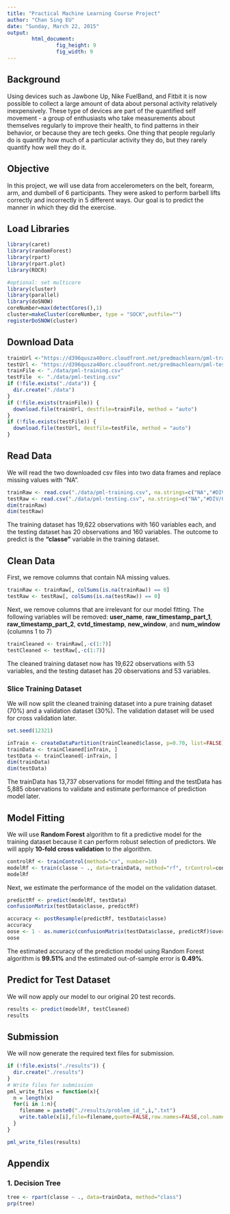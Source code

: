 ```yaml
---
title: "Practical Machine Learning Course Project"
author: "Chan Sing EU"
date: "Sunday, March 22, 2015"
output: 
        html_document:
                fig_height: 9
                fig_width: 9
---
```


## Background
Using devices such as Jawbone Up, Nike FuelBand, and Fitbit it is now possible to collect a large amount of data about personal activity relatively inexpensively. These type of devices are part of the quantified self movement - a group of enthusiasts who take measurements about themselves regularly to improve their health, to find patterns in their behavior, or because they are tech geeks. One thing that people regularly do is quantify how much of a particular activity they do, but they rarely quantify how well they do it.

## Objective
In this project, we will use data from accelerometers on the belt, forearm, arm, and dumbell of 6 participants. They were asked to perform barbell lifts correctly and incorrectly in 5 different ways. Our goal is to predict the manner in which they did the exercise. 

## Load Libraries  
```r
library(caret)
library(randomForest)
library(rpart)
library(rpart.plot)
library(ROCR)
```

```r
#optional: set multicore
library(cluster)
library(parallel)
library(doSNOW)
coreNumber=max(detectCores(),1)
cluster=makeCluster(coreNumber, type = "SOCK",outfile="")
registerDoSNOW(cluster)
```

## Download Data
```r
trainUrl <-"https://d396qusza40orc.cloudfront.net/predmachlearn/pml-training.csv"
testUrl <- "https://d396qusza40orc.cloudfront.net/predmachlearn/pml-testing.csv"
trainFile <- "./data/pml-training.csv"
testFile  <- "./data/pml-testing.csv"
if (!file.exists("./data")) {
  dir.create("./data")
}
if (!file.exists(trainFile)) {
  download.file(trainUrl, destfile=trainFile, method = "auto")
}
if (!file.exists(testFile)) {
  download.file(testUrl, destfile=testFile, method = "auto")
}
```  

## Read Data
We will read the two downloaded csv files into two data frames and replace missing values with "NA".

```r
trainRaw <- read.csv("./data/pml-training.csv", na.strings=c("NA","#DIV/0!", ""))
testRaw <- read.csv("./data/pml-testing.csv", na.strings=c("NA","#DIV/0!", ""))
dim(trainRaw)
dim(testRaw)
```

The training dataset has 19,622 observations with 160 variables each, and the testing dataset has 20 observations and 160 variables. The outcome to predict is the **"classe"** variable in the training dataset.

## Clean Data
First, we remove columns that contain NA missing values.

```r
trainRaw <- trainRaw[, colSums(is.na(trainRaw)) == 0] 
testRaw <- testRaw[, colSums(is.na(testRaw)) == 0] 
```

Next, we remove columns that are irrelevant for our model fitting.
The following variables will be removed:
**user_name**, **raw_timestamp_part_1**, **raw_timestamp_part_2**, **cvtd_timestamp**, **new_window**, and  **num_window** (columns 1 to 7)

```r
trainCleaned <- trainRaw[,-c(1:7)]
testCleaned <- testRaw[,-c(1:7)]
```

The cleaned training dataset now has 19,622 observations with 53 variables, and the testing dataset has 20 observations and 53 variables.

### Slice Training Dataset
We will now split the cleaned training dataset into a pure training dataset (70%) and a validation dataset (30%). The validation dataset will be used for cross validation later.  

```r
set.seed(12321)

inTrain <- createDataPartition(trainCleaned$classe, p=0.70, list=FALSE)
trainData <- trainCleaned[inTrain, ]
testData <- trainCleaned[-inTrain, ]
dim(trainData)
dim(testData)
```

The trainData has 13,737 observations for model fitting and the testData has 5,885 observations to validate and estimate performance of prediction model later.

## Model Fitting
We will use **Random Forest** algorithm to fit a predictive model for the training dataset because it can perform robust selection of predictors. We will apply **10-fold cross validation** to the algorithm.

```r
controlRf <- trainControl(method="cv", number=10)
modelRf <- train(classe ~ ., data=trainData, method="rf", trControl=controlRf)
modelRf
```

Next, we estimate the performance of the model on the validation dataset.  

```r
predictRf <- predict(modelRf, testData)
confusionMatrix(testData$classe, predictRf)
```

```r
accuracy <- postResample(predictRf, testData$classe)
accuracy
oose <- 1 - as.numeric(confusionMatrix(testData$classe, predictRf)$overall[1])
oose
```

The estimated accuracy of the prediction model using Random Forest algorithm is **99.51%** and the estimated out-of-sample error is **0.49%**.

## Predict for Test Dataset
We will now apply our model to our original 20 test records.  
```r
results <- predict(modelRf, testCleaned)
results
```

## Submission
We will now generate the required text files for submission.

```r
if (!file.exists("./results")) {
  dir.create("./results")
}
# Write files for submission
pml_write_files = function(x){
  n = length(x)
  for(i in 1:n){
    filename = paste0("./results/problem_id_",i,".txt")
    write.table(x[i],file=filename,quote=FALSE,row.names=FALSE,col.names=FALSE)
  }
}

pml_write_files(results)
```

## Appendix
### 1. Decision Tree 

```r
tree <- rpart(classe ~ ., data=trainData, method="class")
prp(tree)
```